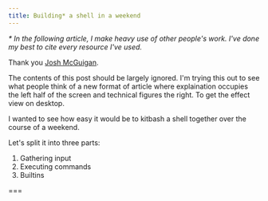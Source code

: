 ```yaml
---
title: Building* a shell in a weekend
---
```


<cite>* In the following article, I make heavy use of other people's work. I've done my best to cite every resource I've used. </cite>

Thank you [Josh McGuigan](https://www.joshmcguigan.com/blog/build-your-own-shell-rust/).

The contents of this post should be largely ignored. I'm trying this out to see what people think of a new format of article where explaination occupies the left half of the screen and technical figures the right. To get the effect view on desktop.

I wanted to see how easy it would be to kitbash a shell together over the course of a weekend.

Let's split it into three parts:
1. Gathering input
2. Executing commands
3. Builtins

===